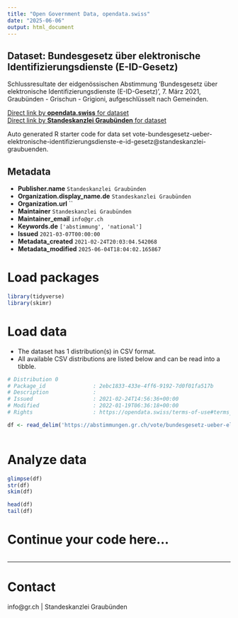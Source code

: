 ```yaml
---
title: "Open Government Data, opendata.swiss"
date: "2025-06-06"
output: html_document
---
```


## Dataset: Bundesgesetz über elektronische Identifizierungsdienste (E-ID-Gesetz)

Schlussresultate der eidgenössischen Abstimmung 'Bundesgesetz über elektronische Identifizierungsdienste (E-ID-Gesetz)', 7. März 2021, Graubünden - Grischun - Grigioni, aufgeschlüsselt nach Gemeinden.

[Direct link by **opendata.swiss** for dataset](https://opendata.swiss/de/dataset/bundesgesetz-uber-elektronische-identifizierungsdienste-e-id-gesetz)<br>
[Direct link by **Standeskanzlei Graubünden** for dataset](https://abstimmungen.gr.ch/vote/bundesgesetz-ueber-elektronische-identifizierungsdienste-e-id-gesetz/data)

Auto generated R starter code for data set vote-bundesgesetz-ueber-elektronische-identifizierungsdienste-e-id-gesetz@standeskanzlei-graubuenden.

## Metadata

- **Publisher.name** `Standeskanzlei Graubünden`
- **Organization.display_name.de** `Standeskanzlei Graubünden`
- **Organization.url** ``
- **Maintainer** `Standeskanzlei Graubünden`
- **Maintainer_email** `info@gr.ch`
- **Keywords.de** `['abstimmung', 'national']`
- **Issued** `2021-03-07T00:00:00`
- **Metadata_created** `2021-02-24T20:03:04.542068`
- **Metadata_modified** `2025-06-04T18:04:02.165867`


# Load packages

```r

library(tidyverse)
library(skimr)

```

# Load data

-   The dataset has 1 distribution(s) in CSV format.
-   All available CSV distributions are listed below and can be read into a tibble.

```r

# Distribution 0
# Package_id               : 2ebc1833-433e-4ff6-9192-7d0f01fa517b
# Description              : 
# Issued                   : 2021-02-24T14:56:36+00:00
# Modified                 : 2022-01-19T06:36:18+00:00
# Rights                   : https://opendata.swiss/terms-of-use#terms_by

df <- read_delim('https://abstimmungen.gr.ch/vote/bundesgesetz-ueber-elektronische-identifizierungsdienste-e-id-gesetz/data-csv')



```

# Analyze data

```r

glimpse(df)
str(df)
skim(df)

head(df)
tail(df)

```

# Continue your code here...

```r

```

------------------------------------------------------------------------

# Contact

info@gr.ch | Standeskanzlei Graubünden
